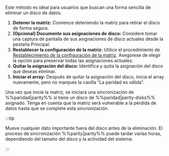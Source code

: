 Este método es ideal para usuarios que buscan una forma sencilla de eliminar un disco de datos.

1. **Detener la matriz:** Comience deteniendo la matriz para retirar el disco de forma segura.
2. **(Opcional) Documente sus asignaciones de disco:** Considere tomar una captura de pantalla de sus asignaciones de disco actuales desde la pestaña Principal.
3. **Restablecer la configuración de la matriz:** Utilice el procedimiento de [Restablecimiento de la configuración de la matriz](#reset-the-array-configuration). Asegúrese de elegir la opción para preservar todas las asignaciones actuales.
4. **Quitar la asignación del disco:** Identifica y quita la asignación del disco que deseas eliminar.
5. **Iniciar el array:** Después de quitar la asignación del disco, inicia el array nuevamente, pero no marques la casilla "La paridad es válida".

Una vez que inicie la matriz, se iniciará una sincronización de %%paridad|parity%% si tiene un disco de %%paridad|parity-disks%% asignado. Tenga en cuenta que la matriz será vulnerable a la pérdida de datos hasta que se complete esta sincronización.

:::tip

Mueve cualquier dato importante fuera del disco antes de la eliminación. El proceso de sincronización %%parity|parity%% puede tardar varias horas, dependiendo del tamaño del disco y la actividad del sistema.

:::
